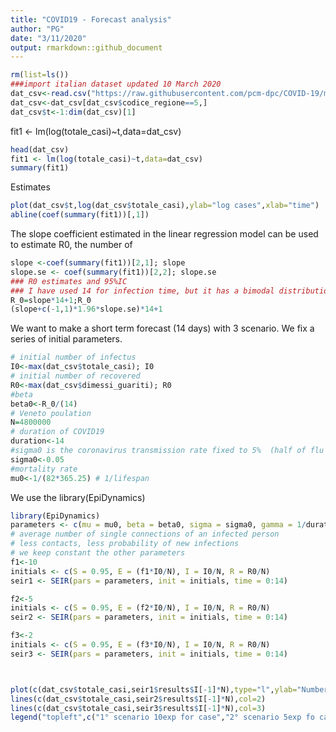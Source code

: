 ```yaml
---
title: "COVID19 - Forecast analysis"
author: "PG"
date: "3/11/2020"
output: rmarkdown::github_document
---
```




```r
rm(list=ls())
###import italian dataset updated 10 March 2020
dat_csv<-read.csv("https://raw.githubusercontent.com/pcm-dpc/COVID-19/master/dati-regioni/dpc-covid19-ita-regioni.csv",header=T)
dat_csv<-dat_csv[dat_csv$codice_regione==5,]
dat_csv$t<-1:dim(dat_csv)[1]
```

fit1 <- lm(log(totale_casi)~t,data=dat_csv)

```r
head(dat_csv)
fit1 <- lm(log(totale_casi)~t,data=dat_csv)
summary(fit1)
```

Estimates

```r
plot(dat_csv$t,log(dat_csv$totale_casi),ylab="log cases",xlab="time")
abline(coef(summary(fit1))[,1])
```
The slope coefficient estimated in the linear regression model can be used to estimate R0, the number of 
```r
slope <-coef(summary(fit1))[2,1]; slope
slope.se <- coef(summary(fit1))[2,2]; slope.se
### R0 estimates and 95%IC 
### I have used 14 for infection time, but it has a bimodal distribution (tested vs non tested)
R_0=slope*14+1;R_0
(slope+c(-1,1)*1.96*slope.se)*14+1
```
We want to make a short term forecast (14 days) with 3 scenario.
We fix a series of initial parameters.
```r
# initial number of infectus
I0<-max(dat_csv$totale_casi); I0
# initial number of recovered
R0<-max(dat_csv$dimessi_guariti); R0
#beta 
beta0<-R_0/(14)
# Veneto poulation
N=4800000
# duration of COVID19 
duration<-14
#sigma0 is the coronavirus transmission rate fixed to 5%  (half of flu epidemic)
sigma0<-0.05
#mortality rate 
mu0<-1/(82*365.25) # 1/lifespan
```
We use the library(EpiDynamics)
```r
library(EpiDynamics)
parameters <- c(mu = mu0, beta = beta0, sigma = sigma0, gamma = 1/duration)
# average number of single connections of an infected person
# less contacts, less probability of new infections
# we keep constant the other parameters
f1<-10
initials <- c(S = 0.95, E = (f1*I0/N), I = I0/N, R = R0/N)
seir1 <- SEIR(pars = parameters, init = initials, time = 0:14)

f2<-5
initials <- c(S = 0.95, E = (f2*I0/N), I = I0/N, R = R0/N)
seir2 <- SEIR(pars = parameters, init = initials, time = 0:14)

f3<-2
initials <- c(S = 0.95, E = (f3*I0/N), I = I0/N, R = R0/N)
seir3 <- SEIR(pars = parameters, init = initials, time = 0:14)



plot(c(dat_csv$totale_casi,seir1$results$I[-1]*N),type="l",ylab="Number of infectus",xlab="time")
lines(c(dat_csv$totale_casi,seir2$results$I[-1]*N),col=2)
lines(c(dat_csv$totale_casi,seir3$results$I[-1]*N),col=3)
legend("topleft",c("1° scenario 10exp for case","2° scenario 5exp fo case","3° scenario 2exp for case"),lty=1,col=1:3)
```


